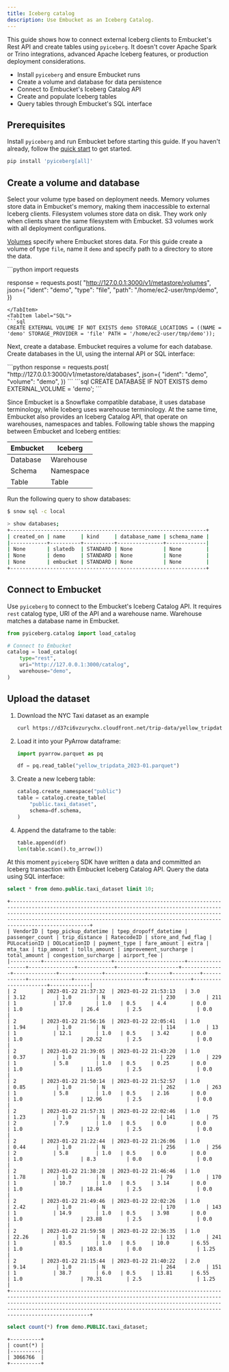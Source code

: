 ```yaml
---
title: Iceberg catalog
description: Use Embucket as an Iceberg Catalog.
---
```



This guide shows how to connect external Iceberg clients to Embucket's Rest API and create tables using `pyiceberg`. It doesn't cover Apache Spark or Trino integrations, advanced Apache Iceberg features, or production deployment considerations.

- Install `pyiceberg` and ensure Embucket runs
- Create a volume and database for data persistence
- Connect to Embucket's Iceberg Catalog API
- Create and populate Iceberg tables
- Query tables through Embucket's SQL interface

## Prerequisites

Install `pyiceberg` and run Embucket before starting this guide. If you haven't already, follow the [quick start](/essentials/quick-start) to get started.

```bash
pip install 'pyiceberg[all]'
```

## Create a volume and database

<Aside type="caution">
Select your volume type based on deployment needs. Memory volumes store data in Embucket's memory, making them inaccessible to external Iceberg clients. Filesystem volumes store data on disk. They work only when clients share the same filesystem with Embucket. S3 volumes work with all deployment configurations.
</Aside>

[Volumes](/essentials/volumes) specify where Embucket stores data. For this guide create a volume of type `file`, name it `demo` and specify path to a directory to store the data.

<Tabs>
  <TabItem label="API">
```python
import requests

response = requests.post(
    "http://127.0.0.1:3000/v1/metastore/volumes",
    json={
        "ident": "demo",
        "type": "file",
        "path": "/home/ec2-user/tmp/demo",
    })
```
</TabItem>
<TabItem label="SQL">
```sql
CREATE EXTERNAL VOLUME IF NOT EXISTS demo STORAGE_LOCATIONS = ((NAME = 'demo' STORAGE_PROVIDER = 'file' PATH = '/home/ec2-user/tmp/demo'));
```
</TabItem>
</Tabs>

Next, create a database. Embucket requires a volume for each database. Create databases in the UI, using the internal API or SQL interface:

<Tabs>
  <TabItem label="API">
```python
response = requests.post(
    "http://127.0.0.1:3000/v1/metastore/databases",
    json={
        "ident": "demo",
        "volume": "demo",
    })
```
</TabItem>
<TabItem label="SQL">
```sql
CREATE DATABASE IF NOT EXISTS demo EXTERNAL_VOLUME = 'demo';
```
</TabItem>
</Tabs>

Since Embucket is a Snowflake compatible database, it uses database terminology, while Iceberg uses warehouse terminology. At the same time, Embucket also provides an Iceberg Catalog API, that operate on warehouses, namespaces and tables. Following table shows the mapping between Embucket and Iceberg entities:

| Embucket | Iceberg |
| --- | --- |
| Database | Warehouse |
| Schema | Namespace |
| Table | Table |

Run the following query to show databases:

```sh
$ snow sql -c local

> show databases;
+----------------------------------------------------------------+
| created_on | name     | kind     | database_name | schema_name |
|------------+----------+----------+---------------+-------------|
| None       | slatedb  | STANDARD | None          | None        |
| None       | demo     | STANDARD | None          | None        |
| None       | embucket | STANDARD | None          | None        |
+----------------------------------------------------------------+
```

## Connect to Embucket

Use `pyiceberg` to connect to the Embucket's Iceberg Catalog API. It requires `rest` catalog type, URI of the API and a warehouse name. Warehouse matches a database name in Embucket.
```python
from pyiceberg.catalog import load_catalog

# Connect to Embucket
catalog = load_catalog(
    type="rest",
    uri="http://127.0.0.1:3000/catalog",
    warehouse="demo",
)
```
## Upload the dataset


<Steps>

1. Download the NYC Taxi dataset as an example

    ```bash
    curl https://d37ci6vzurychx.cloudfront.net/trip-data/yellow_tripdata_2023-01.parquet -o yellow_tripdata_2023-01.parquet
    ```

2. Load it into your PyArrow dataframe:

    ```python
    import pyarrow.parquet as pq

    df = pq.read_table("yellow_tripdata_2023-01.parquet")
    ```

3. Create a new Iceberg table:

    ```python
    catalog.create_namespace("public")
    table = catalog.create_table(
        "public.taxi_dataset",
        schema=df.schema,
    )
    ```

4. Append the dataframe to the table:

    ```python
    table.append(df)
    len(table.scan().to_arrow())
    ```

</Steps>

At this moment `pyiceberg` SDK have written a data and committed an Iceberg transaction with Embucket Iceberg Catalog API. Query the data using SQL interface:

```sql
select * from demo.public.taxi_dataset limit 10;
```

```
+------------------------------------------------------------------------------------------------------------------------------------------------------------------------------------------------------------------------------------------------------------------------------------------------------------------+
| VendorID | tpep_pickup_datetime | tpep_dropoff_datetime | passenger_count | trip_distance | RatecodeID | store_and_fwd_flag | PULocationID | DOLocationID | payment_type | fare_amount | extra | mta_tax | tip_amount | tolls_amount | improvement_surcharge | total_amount | congestion_surcharge | airport_fee |
|----------+----------------------+-----------------------+-----------------+---------------+------------+--------------------+--------------+--------------+--------------+-------------+-------+---------+------------+--------------+-----------------------+--------------+----------------------+-------------|
| 2        | 2023-01-22 21:37:32  | 2023-01-22 21:53:13   | 3.0             | 3.12          | 1.0        | N                  | 230          | 211          | 1            | 17.0        | 1.0   | 0.5     | 4.4        | 0.0          | 1.0                   | 26.4         | 2.5                  | 0.0         |
| 2        | 2023-01-22 21:56:16  | 2023-01-22 22:05:41   | 1.0             | 1.94          | 1.0        | N                  | 114          | 13           | 1            | 12.1        | 1.0   | 0.5     | 3.42       | 0.0          | 1.0                   | 20.52        | 2.5                  | 0.0         |
| 2        | 2023-01-22 21:39:05  | 2023-01-22 21:43:20   | 1.0             | 0.37          | 1.0        | N                  | 229          | 229          | 1            | 5.8         | 1.0   | 0.5     | 0.25       | 0.0          | 1.0                   | 11.05        | 2.5                  | 0.0         |
| 2        | 2023-01-22 21:50:14  | 2023-01-22 21:52:57   | 1.0             | 0.85          | 1.0        | N                  | 262          | 263          | 1            | 5.8         | 1.0   | 0.5     | 2.16       | 0.0          | 1.0                   | 12.96        | 2.5                  | 0.0         |
| 2        | 2023-01-22 21:57:31  | 2023-01-22 22:02:46   | 1.0             | 1.23          | 1.0        | N                  | 141          | 75           | 2            | 7.9         | 1.0   | 0.5     | 0.0        | 0.0          | 1.0                   | 12.9         | 2.5                  | 0.0         |
| 2        | 2023-01-22 21:22:44  | 2023-01-22 21:26:06   | 1.0             | 0.44          | 1.0        | N                  | 256          | 256          | 2            | 5.8         | 1.0   | 0.5     | 0.0        | 0.0          | 1.0                   | 8.3          | 0.0                  | 0.0         |
| 2        | 2023-01-22 21:38:28  | 2023-01-22 21:46:46   | 1.0             | 1.78          | 1.0        | N                  | 79           | 170          | 1            | 10.7        | 1.0   | 0.5     | 3.14       | 0.0          | 1.0                   | 18.84        | 2.5                  | 0.0         |
| 2        | 2023-01-22 21:49:46  | 2023-01-22 22:02:26   | 1.0             | 2.42          | 1.0        | N                  | 170          | 143          | 1            | 14.9        | 1.0   | 0.5     | 3.98       | 0.0          | 1.0                   | 23.88        | 2.5                  | 0.0         |
| 2        | 2023-01-22 21:59:58  | 2023-01-22 22:36:35   | 1.0             | 22.26         | 1.0        | N                  | 132          | 241          | 1            | 83.5        | 1.0   | 0.5     | 10.0       | 6.55         | 1.0                   | 103.8        | 0.0                  | 1.25        |
| 2        | 2023-01-22 21:15:44  | 2023-01-22 21:40:22   | 2.0             | 9.14          | 1.0        | N                  | 264          | 151          | 1            | 38.7        | 6.0   | 0.5     | 13.81      | 6.55         | 1.0                   | 70.31        | 2.5                  | 1.25        |
+------------------------------------------------------------------------------------------------------------------------------------------------------------------------------------------------------------------------------------------------------------------------------------------------------------------+
```

```sql
select count(*) from demo.PUBLIC.taxi_dataset;
```

```
+----------+
| count(*) |
|----------|
| 3066766  |
+----------+
```
